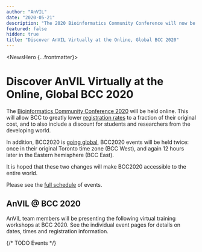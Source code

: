 ```yaml
---
author: "AnVIL"
date: "2020-05-21"
description: "The 2020 Bioinformatics Community Conference will now be virtual. AnVIL team members will join and present several virtual training workshops covering how to use Dockstore, Terra, R and Bioconductor to execute reproducible workflows in the cloud."
featured: false
hidden: true
title: "Discover AnVIL Virtually at the Online, Global BCC 2020"
---
```


<NewsHero {...frontmatter}>
  # Discover AnVIL Virtually at the Online, Global BCC 2020
</NewsHero>

The [Bioinformatics Community Conference 2020](https://bcc2020.github.io) will be held online. This will allow BCC to greatly lower [registration rates](https://bcc2020.github.io/Registration) to a fraction of their original cost, and to also include a discount for students and researchers from the developing world.

In addition, BCC2020 is [going global](https://bcc2020.github.io/blog/going-global), BCC2020 events will be held twice: once in their original Toronto time zone (BCC West), and again 12 hours later in the Eastern hemisphere (BCC East).

It is hoped that these two changes will make BCC2020 accessible to the entire world.

Please see the [full schedule](https://bcc2020.sched.com) of events.

## AnVIL @ BCC 2020

AnVIL team members will be presenting the following virtual training workshops at BCC 2020. See the individual event pages for details on dates, times and registration information.

{/* TODO Events */}
